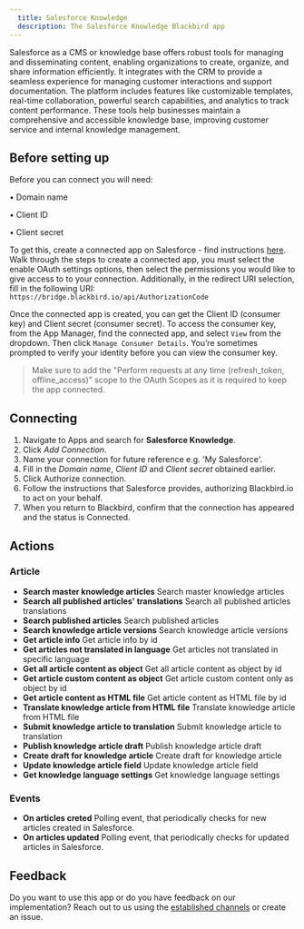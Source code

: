 ```yaml
---
  title: Salesforce Knowledge
  description: The Salesforce Knowledge Blackbird app
---
```


<LinkCard title="View on Github" target="_blank" href="https://github.com/bb-io/SalesforceKnowledge" icon="github" />

Salesforce as a CMS or knowledge base offers robust tools for managing and disseminating content, enabling organizations to create, organize, and share information efficiently. It integrates with the CRM to provide a seamless experience for managing customer interactions and support documentation. The platform includes features like customizable templates, real-time collaboration, powerful search capabilities, and analytics to track content performance. These tools help businesses maintain a comprehensive and accessible knowledge base, improving customer service and internal knowledge management.

## Before setting up

Before you can connect you will need:

• Domain name

• Client ID

• Client secret

To get this, create a connected app on Salesforce - find instructions [here](https://help.salesforce.com/s/articleView?id=sf.connected_app_create_api_integration.htm&type=5). Walk through the steps to create a connected app, you must select the enable OAuth settings options, then select the permissions you would like to give access to to your connection. Additionally, in the redirect URI selection, fill in the following URI: `https://bridge.blackbird.io/api/AuthorizationCode`
 
Once the connected app is created, you can get the Client ID (consumer key) and Client secret (consumer secret). To access the consumer key, from the App Manager, find the connected app, and select `View` from the dropdown. Then click `Manage Consumer Details`. You’re sometimes prompted to verify your identity before you can view the consumer key.

> Make sure to add the "Perform requests at any time (refresh_token, offline_access)" scope to the OAuth Scopes as it is required to keep the app connected.

## Connecting

1. Navigate to Apps and search for **Salesforce Knowledge**.
2. Click _Add Connection_.
3. Name your connection for future reference e.g. 'My Salesforce'.
4. Fill in the _Domain name_, _Client ID_ and _Client secret_ obtained earlier.
5. Click Authorize connection.
6. Follow the instructions that Salesforce provides, authorizing Blackbird.io to act on your behalf.
9. When you return to Blackbird, confirm that the connection has appeared and the status is Connected.

## Actions

### Article

- **Search master knowledge articles** Search master knowledge articles
- **Search all published articles' translations** Search all published articles translations
- **Search published articles** Search published articles
- **Search knowledge article versions** Search knowledge article versions
- **Get article info** Get article info by id
- **Get articles not translated in language** Get articles not translated in specific language
- **Get all article content as object** Get all article content as object by id
- **Get article custom content as object** Get article custom content only as object by id
- **Get article content as HTML file** Get article content as HTML file by id
- **Translate knowledge article from HTML file** Translate knowledge article from HTML file
- **Submit knowledge article to translation** Submit knowledge article to translation
- **Publish knowledge article draft** Publish knowledge article draft
- **Create draft for knowledge article** Create draft for knowledge article
- **Update knowledge article field** Update knowledge article field
- **Get knowledge language settings** Get knowledge language settings

### Events

- **On articles creted** Polling event, that periodically checks for new articles created in Salesforce.
- **On articles updated** Polling event, that periodically checks for updated articles in Salesforce.

## Feedback

Do you want to use this app or do you have feedback on our implementation? Reach out to us using the [established channels](https://www.blackbird.io/) or create an issue.

